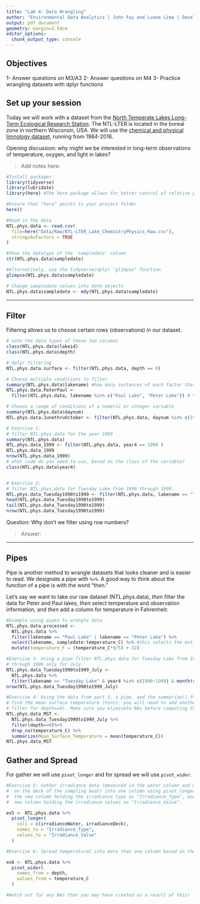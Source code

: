 ```yaml
---
title: "Lab 4: Data Wrangling"
author: "Environmental Data Analytics | John Fay and Luana Lima | Developed by Kateri Salk"
output: pdf_document
geometry: margin=2.54cm
editor_options: 
  chunk_output_type: console
---
```


## Objectives
1- Answer questions on M3/A3
2- Answer questions on M4
3- Practice wrangling datasets with dplyr functions

## Set up your session

Today we will work with a dataset from the [North Temperate Lakes Long-Term Ecological Research Station](https://lter.limnology.wisc.edu/about/overview). The NTL-LTER is located in the boreal zone in northern Wisconsin, USA. We will use the [chemical and physical limnology dataset](https://lter.limnology.wisc.edu/content/cascade-project-north-temperate-lakes-lter-core-data-physical-and-chemical-limnology-1984), running from 1984-2016. 

Opening discussion: why might we be interested in long-term observations of temperature, oxygen, and light in lakes?

> Add notes here: 

```r
#Install packages
library(tidyverse)
library(lubridate)
library(here) #The here package allows for better control of relative paths

#Ensure that "here" points to your project folder
here()

#Read in the data
NTL.phys.data <- read.csv(
  file=here("Data/Raw/NTL-LTER_Lake_ChemistryPhysics_Raw.csv"), 
  stringsAsFactors = TRUE
)

#Show the datatype of the 'sampledate' column
str(NTL.phys.data$sampledate)

#Alternatively, use the tidyverse/dplyr "glimpse" function
glimpse(NTL.phys.data$sampledate)

# Change sampledate values into date objects
NTL.phys.data$sampledate <- mdy(NTL.phys.data$sampledate)
```

---

## Filter

Filtering allows us to choose certain rows (observations) in our dataset.

```r
# note the data types of these two columns
class(NTL.phys.data$lakeid)
class(NTL.phys.data$depth)

# dplyr filtering
NTL.phys.data.surface <- filter(NTL.phys.data, depth == 0)

# Choose multiple conditions to filter
summary(NTL.phys.data$lakename) #how many instances of each factor that we have
NTL.phys.data.PeterPaul <- 
  filter(NTL.phys.data, lakename %in% c("Paul Lake", "Peter Lake")) # %in% is for subsetting

# Choose a range of conditions of a numeric or integer variable
summary(NTL.phys.data$daynum)
NTL.phys.data.JunethruOctober <- filter(NTL.phys.data, daynum %in% c(152:304))
```

```r
# Exercise 1: 
# filter NTL.phys.data for the year 1999
summary(NTL.phys.data)
NTL.phys.data_1999 <- filter(NTL.phys.data, year4 == 1999 )
NTL.phys.data_1999
nrow(NTL.phys.data_1999)
# what code do you need to use, based on the class of the variable?
class(NTL.phys.data$year4)


# Exercise 2: 
# filter NTL.phys.data for Tuesday Lake from 1990 through 1999.
NTL.phys.data_Tuesday1990to1999 <- filter(NTL.phys.data, lakename == "Tuesday Lake", year4 %in% c(1990:1999))
head(NTL.phys.data_Tuesday1990to1999)
tail(NTL.phys.data_Tuesday1990to1999)
nrow(NTL.phys.data_Tuesday1990to1999)
```
Question: Why don't we filter using row numbers?

> Answer: 

---

## Pipes

Pipe is another method to wrangle datasets that looks cleaner and is easier to read.  We designate a pipe with `%>%`. A good way to think about the function of a pipe is with the word "then." 

Let's say we want to take our raw dataset (NTL.phys.data), *then* filter the data for Peter and Paul lakes, *then* select temperature and observation information, and *then* add a column for temperature in Fahrenheit: 

```r
#Example using pipes to wrangle data
NTL.phys.data.processed <- 
  NTL.phys.data %>%
  filter(lakename == "Paul Lake" | lakename == "Peter Lake") %>%
  select(lakename, sampledate:temperature_C) %>% #this selects the entire column/ variable from the dataset
  mutate(temperature_F = (temperature_C*9/5) + 32)

#Exercise 3: Using a pipe filter NTL.phys.data for Tuesday Lake from 1990 
# through 1999 only for July.
NTL.phys.data_Tuesday1990to1999_July <- 
  NTL.phys.data %>%
  filter(lakename == "Tuesday Lake" & year4 %in% c(1990:1999) & month(sampledate)==7) #can use == only for 1 condition. for a range, use %in% c()
nrow(NTL.phys.data_Tuesday1990to1999_July)

#Exercise 4: Using the data from part 3, a pipe, and the summarize() function 
# find the mean surface temperature (hints: you will need to add another
# filter for depth==0). Make sure you eliminate NAs before computing the means.
NTL.phys.data_MST <- 
  NTL.phys.data_Tuesday1990to1999_July %>% 
  filter(depth==0)%>%
  drop_na(temperature_C) %>%
  summarize(Mean_Surface_Temperature = mean(temperature_C))
NTL.phys.data_MST
```

## Gather and Spread

For gather we will use `pivot_longer` and for spread we will use `pivot_wider`.

```r
#Exercise 5: Gather irradiance data (measured in the water column and measured
#  on the deck of the sampling boat) into one column using pivot_longer. Name
#  the new column holding the irradiance type as "Irradiance_Type", and name the
#  new column holding the irradiance values as "Irradiance_Value".

ex5 <- NTL.phys.data %>%
  pivot_longer(
    cols = c(irradianceWater, irradianceDeck),
    names_to = "Irradiance_Type",
    values_to = "Irradiance_Value"
  )

#Exercise 6: Spread temperatureC into more than one column based on the depth.

ex6 <- NTL.phys.data %>%
  pivot_wider(
    names_from = depth,
    values_from = temperature_C
  )

#Watch out for any NAs that you may have created as a result of this!
```

